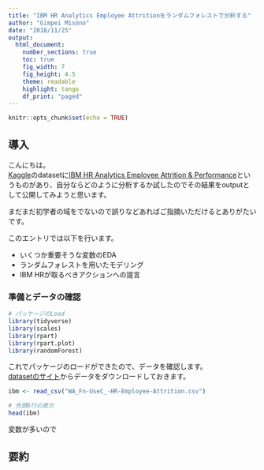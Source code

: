 ```yaml
---
title: "IBM HR Analytics Employee Attritionをランダムフォレストで分析する"
author: "Gimpei Misono"
date: "2018/11/25"
output: 
  html_document:
    number_sections: true
    toc: true
    fig_width: 7
    fig_height: 4.5
    theme: readable
    highlight: tango
    df_print: "paged"
---
```


```r
knitr::opts_chunk$set(echo = TRUE)
```

## 導入

こんにちは。  
[Kaggle](https://www.kaggle.com/)のdatasetに[IBM HR Analytics Employee Attrition & Performance](https://www.kaggle.com/pavansubhasht/ibm-hr-analytics-attrition-dataset)というものがあり、自分ならどのように分析するか試したのでその結果をoutputとして公開してみようと思います。

まだまだ初学者の域をでないので誤りなどあればご指摘いただけるとありがたいです。

このエントリでは以下を行います。

* いくつか重要そうな変数のEDA
* ランダムフォレストを用いたモデリング
* IBM HRが取るべきアクションへの提言

### 準備とデータの確認

```r
# パッケージのLoad
library(tidyverse)
library(scales)
library(rpart)
library(rpart.plot)
library(randomForest)
```

これでパッケージのロードができたので、データを確認します。  
[datasetのサイト](https://www.kaggle.com/pavansubhasht/ibm-hr-analytics-attrition-dataset)からデータをダウンロードしておきます。

```r
ibm <- read_csv("WA_Fn-UseC_-HR-Employee-Attrition.csv")

# 先頭6行の表示
head(ibm)
```

変数が多いので

## 要約
